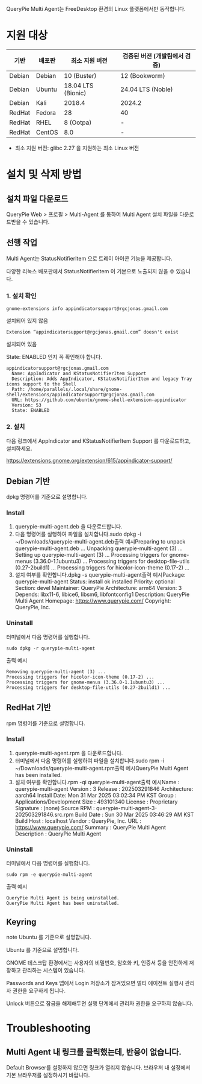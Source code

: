 QueryPie Multi Agent는 FreeDesktop 환경의 Linux 플랫폼에서만 동작합니다.

# 지원 대상
| 기반     | 배포판    | 최소 지원 버전           | 검증된 버전 (개발팀에서 검증) |
| ------ | ------ | ------------------ | ----------------- |
| Debian | Debian | 10 (Buster)        | 12 (Bookworm)     |
| Debian | Ubuntu | 18.04 LTS (Bionic) | 24.04 LTS (Noble) |
| Debian | Kali   | 2018.4             | 2024.2            |
| RedHat | Fedora | 28                 | 40                |
| RedHat | RHEL   | 8 (Ootpa)          | -                 |
| RedHat | CentOS | 8.0                | -                 |

* 최소 지원 버전: glibc 2.27 을 지원하는 최소 Linux 버전

# 설치 및 삭제 방법
## 설치 파일 다운로드
QueryPie Web &gt; 프로필 &gt; Multi-Agent 를 통하여 Multi Agent 설치 파일을 다운로드받을 수 있습니다.

## 선행 작업
Multi Agent는 StatusNotifierItem 으로 트레이 아이콘 기능을 제공합니다.

다양한 리눅스 배포판에서 StatusNotifierItem 이 기본으로 노출되지 않을 수 있습니다.

### 1. 설치 확인
```
gnome-extensions info appindicatorsupport@rgcjonas.gmail.com
```

설치되어 있지 않음

```
Extension “appindicatorsupport@rgcjonas.gmail.com” doesn't exist
```

설치되어 있음

State: ENABLED 인지 꼭 확인해야 합니다.

```
appindicatorsupport@rgcjonas.gmail.com
  Name: AppIndicator and KStatusNotifierItem Support
  Description: Adds AppIndicator, KStatusNotifierItem and legacy Tray icons support to the Shell
  Path: /home/parallels/.local/share/gnome-shell/extensions/appindicatorsupport@rgcjonas.gmail.com
  URL: https://github.com/ubuntu/gnome-shell-extension-appindicator
  Version: 53
  State: ENABLED
```

### 2. 설치
다음 링크에서 AppIndicator and KStatusNotifierItem Support 를 다운로드하고, 설치하세요.

https://extensions.gnome.org/extension/615/appindicator-support/

## Debian 기반
dpkg 명령어를 기준으로 설명합니다.

### Install
1. querypie-multi-agent.deb 을 다운로드합니다.
2. 다음 명령어를 실행하여 파일을 설치합니다.sudo dpkg -i ~/Downloads/querypie-multi-agent.deb출력 예시Preparing to unpack querypie-multi-agent.deb ...
Unpacking querypie-multi-agent (3) ...
Setting up querypie-multi-agent (3) ...
Processing triggers for gnome-menus (3.36.0-1.1ubuntu3) ...
Processing triggers for desktop-file-utils (0.27-2build1) ...
Processing triggers for hicolor-icon-theme (0.17-2) ...
3. 설치 여부를 확인합니다.dpkg -s querypie-multi-agent출력 예시Package: querypie-multi-agent
Status: install ok installed
Priority: optional
Section: devel
Maintainer: QueryPie
Architecture: arm64
Version: 3
Depends: libx11-6, libice6, libsm6, libfontconfig1
Description: QueryPie Multi Agent
Homepage: https://www.querypie.com/
Copyright: QueryPie, Inc.

### Uninstall
터미널에서 다음 명령어를 실행합니다.

```
sudo dpkg -r querypie-multi-agent
```

출력 예시

```
Removing querypie-multi-agent (3) ...
Processing triggers for hicolor-icon-theme (0.17-2) ...
Processing triggers for gnome-menus (3.36.0-1.1ubuntu3) ...
Processing triggers for desktop-file-utils (0.27-2build1) ...
```

## RedHat 기반
rpm 명령어를 기준으로 설명합니다.

### Install
1. querypie-multi-agent.rpm 을 다운로드합니다.
2. 터미널에서 다음 명령어를 실행하여 파일을 설치합니다.sudo rpm -i ~/Downloads/querypie-multi-agent.rpm출력 예시QueryPie Multi Agent has been installed.
3. 설치 여부를 확인합니다.rpm -qi querypie-multi-agent출력 예시Name        : querypie-multi-agent
Version     : 3
Release     : 202503291846
Architecture: aarch64
Install Date: Mon 31 Mar 2025 03:02:34 PM KST
Group       : Applications/Development
Size        : 493101340
License     : Proprietary
Signature   : (none)
Source RPM  : querypie-multi-agent-3-202503291846.src.rpm
Build Date  : Sun 30 Mar 2025 03:46:29 AM KST
Build Host  : localhost
Vendor      : QueryPie, Inc.
URL         : https://www.querypie.com/
Summary     : QueryPie Multi Agent
Description :
QueryPie Multi Agent

### Uninstall
터미널에서 다음 명령어를 실행합니다.

```
sudo rpm -e querypie-multi-agent
```

출력 예시

```
QueryPie Multi Agent is being uninstalled.
QueryPie Multi Agent has been uninstalled.
```

## Keyring
note
Ubuntu 를 기준으로 설명합니다.

Ubuntu 를 기준으로 설명합니다.

GNOME 데스크탑 환경에서는 사용자의 비밀번호, 암호화 키, 인증서 등을 안전하게 저장하고 관리하는 시스템이 있습니다.

Passwords and Keys 앱에서 Login 저장소가 잠겨있으면 멀티 에이전트 실행시 관리자 권한을 요구하게 됩니다.

Unlock 버튼으로 잠금을 해제해두면 실행 단계에서 관리자 권한을 요구하지 않습니다.

# Troubleshooting
## Multi Agent 내 링크를 클릭했는데, 반응이 없습니다.
Default Browser를 설정하지 않으면 링크가 열리지 않습니다. 브라우저 내 설정에서 기본 브라우저를 설정하시기 바랍니다.
